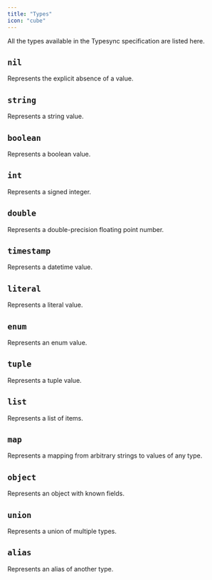 ```yaml
---
title: "Types"
icon: "cube"
---
```


All the types available in the Typesync specification are listed here.

## `nil`

Represents the explicit absence of a value.

## `string`

Represents a string value.

## `boolean`

Represents a boolean value.

## `int`

Represents a signed integer.

## `double`

Represents a double-precision floating point number.

## `timestamp`

Represents a datetime value.

## `literal`

Represents a literal value.

## `enum`

Represents an enum value.

## `tuple`

Represents a tuple value.

## `list`

Represents a list of items.

## `map`

Represents a mapping from arbitrary strings to values of any type.

## `object`

Represents an object with known fields.

## `union`

Represents a union of multiple types.

## `alias`

Represents an alias of another type.
